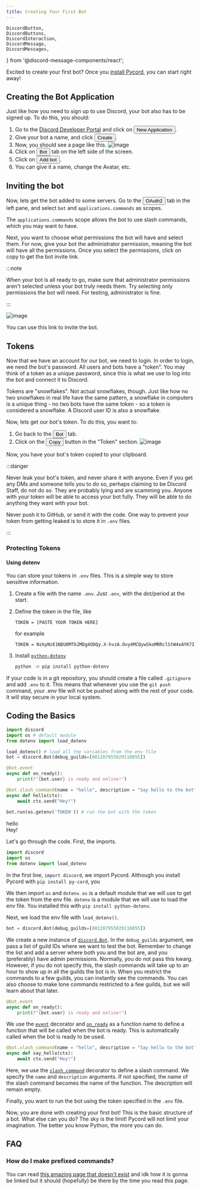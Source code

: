 ```yaml
---
title: Creating Your First Bot
---
```


    DiscordButton,
    DiscordButtons,
    DiscordInteraction,
    DiscordMessage,
    DiscordMessages,
} from '@discord-message-components/react';

Excited to create your first bot? Once you [install Pycord](installation.mdx), you can start right away!

## Creating the Bot Application

Just like how you need to sign up to use Discord, your bot also has to be signed up. To do this, you should:

1. Go to the [Discord Developer Portal](https://discord.com/developers/applications) and click
   on <button class="blurplebutton">New Application</button>.
2. Give your bot a name, and click <button class="blurplebutton">Create</button>.
3. Now, you should see a page like this.
   ![image](https://gblobscdn.gitbook.com/assets%2F-MjPk-Yu4sOq8KGrr_yG%2F-MjdW3OQnwUhacopqSWw%2F-Mjd_-mxrJCrzmaXrAg8%2Fimage.png?alt=media&token=b8e2ae6c-2290-4d37-ad7c-eb412f3fb00e)
4. Click on <button class="greybutton">Bot</button> tab on the left side of the screen.
5. Click on <button class="blurplebutton">Add bot</button>.
6. You can give it a name, change the Avatar, etc.

## Inviting the bot

Now, lets get the bot added to some servers. Go to the <button class="greybutton">OAuth2</button> tab in the left pane,
and select `bot` and `applications.commands` as scopes.

The `applications.commands` scope allows the bot to use slash commands, which you may want to have.

Next, you want to choose what permissions the bot will have and select them. For now, give your bot the administrator
permission, meaning the bot will have all the permissions. Once you select the permissions, click on copy to get the bot
invite link.

:::note

When your bot is all ready to go, make sure that administrator permissions aren't selected unless your bot truly needs them. Try selecting only permissions the bot will need. For testing, administrator is fine.

:::

![image](https://gblobscdn.gitbook.com/assets%2F-MjPk-Yu4sOq8KGrr_yG%2F-Mk6tNY3LfDkjd6pqdpL%2F-Mk6tkdpddEWoa2jczZk%2Fimage.png?alt=media&token=52c8a29f-a798-48f8-a8c7-4ecca2681f79)

You can use this link to invite the bot.

## Tokens

Now that we have an account for our bot, we need to login. In order to login, we need the bot's password. All users and
bots have a "token". You may think of a token as a unique password, since this is what we use to log into the bot and
connect it to Discord.

Tokens are "snowflakes". Not actual snowflakes, though. Just like how no two snowflakes in real life have the same
pattern, a snowflake in computers is a unique thing - no two bots have the same token - so a token is considered a snowflake. A Discord user ID
is also a snowflake.

Now, lets get our bot's token. To do this, you want to:

1. Go back to the <button class="greybutton">Bot</button> tab.
2. Click on the <button class="blurplebutton">Copy</button> button in the "Token" section.
   ![image](https://gblobscdn.gitbook.com/assets%2F-MjPk-Yu4sOq8KGrr_yG%2F-MjdbU12JISJorAZxrKH%2F-MjdbpUsapzb5n15Po5P%2Fimage.png?alt=media&token=118e259f-940a-4f6c-b3a3-c29f3a54100d)

Now, you have your bot's token copied to your clipboard.

:::danger

Never leak your bot's token, and never share it with anyone. Even if you get any DMs and someone tells you to do so, perhaps claiming to be Discord Staff, do not do so. They are probably lying and are scamming you. Anyone with your token will be able to access your bot fully. They will be able to do anything they want with your bot. 

Never push it to GitHub, or send it with the code. One way to prevent your token from getting leaked is to store it in `.env` files.

:::

### Protecting Tokens

#### Using dotenv

You can store your tokens in `.env` files. This is a simple way to store sensitive information.

1. Create a file with the name `.env`. Just `.env`, with the dot/period at the start.
2. Define the token in the file, like

   ```env
   TOKEN = [PASTE YOUR TOKEN HERE]
   ```
   for example
   ```env
   TOKEN = NzkyNzE1NDU0MTk2MDg4ODQy.X-hvzA.Ovy4MCQywSkoMRRclStW4xAYK7I
   ```
3. Install [`python-dotenv`](https://pypi.org/project/python-dotenv/)
    ```bash
    python -m pip install python-dotenv
    ```

If your code is in a git repository, you should create a file called `.gitignore` and add `.env` to it. This means that
whenever you use the `git push` command, your .env file will not be pushed along with the rest of your code. It will stay secure in your local system.

## Coding the Basics

```py
import discord
import os # default module
from dotenv import load_dotenv

load_dotenv() # load all the variables from the env file
bot = discord.Bot(debug_guilds=[881207955029110855])

@bot.event
async def on_ready():
    print(f"{bot.user} is ready and online!")

@bot.slash_command(name = "hello", description = "Say hello to the bot")
async def hello(ctx):
    await ctx.send("Hey!")
    
bot.run(os.getenv('TOKEN')) # run the bot with the token
```
<DiscordMessages>
    <DiscordMessage author="Guide Bot" avatar="red" bot>
        <div slot="interactions">
            <DiscordInteraction author="Guide Man" avatar="green" command>hello</DiscordInteraction>
        </div>
        Hey!
    </DiscordMessage>
</DiscordMessages>

Let's go through the code. First, the imports.

```py
import discord
import os
from dotenv import load_dotenv
```

In the first line, `import discord`, we import Pycord. Although you install Pycord with `pip install py-cord`, you

We then import `os` and `dotenv`. `os` is a default module that we will use to get the token from the env file. `dotenv`
is a module that we will use to load the env file. You installed this with `pip install python-dotenv`.

Next, we load the env file with `load_dotenv()`.

```py
bot = discord.Bot(debug_guilds=[881207955029110855])
```

We create a new instance of [`discord.Bot`](https://docs.pycord.dev/en/master/api.html#discord.Bot
). In the `debug_guilds` argument, we pass a list of guild IDs where we want to test the bot. Remember to change the
list and add a server where both you and the bot are, and you (preferably) have admin permissions. Normally, you do not
pass this kwarg. However, if you do not specify this, the slash commands will take up to an hour to show up in all the
guilds the bot is in. When you restrict the commands to a few guilds, you can instantly see the commands. You can also
choose to make lone commands restricted to a few guilds, but we will learn about that later.

```py
@bot.event
async def on_ready():
    print(f"{bot.user} is ready and online!")
```

We use the [`event`](https://docs.pycord.dev/en/master/api.html#discord.Bot.event) decorator
and [`on_ready`](https://docs.pycord.dev/en/master/api.html#discord.on_ready) as a function name to define a function that will be called
when the bot is ready. This is automatically called when the bot is ready to be used.

```py
@bot.slash_command(name = "hello", description = "Say hello to the bot")
async def say_hello(ctx):
    await ctx.send("Hey!")
```


Here, we use the [`slash_command`](https://docs.pycord.dev/en/master/api.html#discord.Bot.slash_command) decorator to
define a slash command. We specify the `name` and `description` arguments. If not specified, the name of the slash command becomes the name of the function. The description will remain empty.

Finally, you want to run the bot using the token specified in the `.env` file.

Now, you are done with creating your first bot! This is the basic structure of a bot. What else can you do? The sky is
the limit! Pycord will not limit your imagination. The better you know Python, the more you can do.

## FAQ

### How do I make prefixed commands?

You can read [this amazing page that doesn't exist](../Extensions/Commands/) and idk how it is gonna be linked
but it should (hopefully) be there by the time you read this page.
